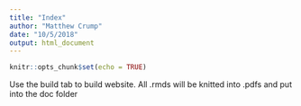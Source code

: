 ```yaml
---
title: "Index"
author: "Matthew Crump"
date: "10/5/2018"
output: html_document
---
```


```r
knitr::opts_chunk$set(echo = TRUE)
```

Use the build tab to build website. All .rmds will be knitted into .pdfs and put into the doc folder
